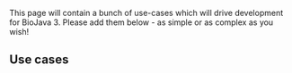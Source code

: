 This page will contain a bunch of use-cases which will drive development for BioJava 3. Please add them below - as simple or as complex as you wish!

== Use cases ==